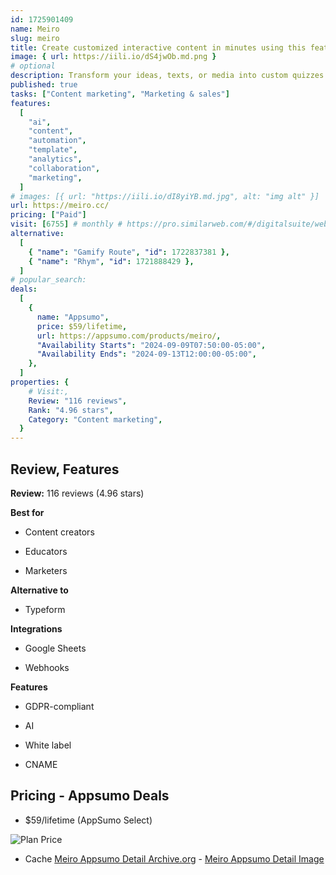 ```yaml
---
id: 1725901409
name: Meiro
slug: meiro
title: Create customized interactive content in minutes using this feature-packed AI builder
image: { url: https://iili.io/dS4jwOb.md.png }
# optional
description: Transform your ideas, texts, or media into custom quizzes and tests with the power of AICustomize every detail of your content and embed or share it with your audience in a single click
published: true
tasks: ["Content marketing", "Marketing & sales"]
features:
  [
    "ai",
    "content",
    "automation",
    "template",
    "analytics",
    "collaboration",
    "marketing",
  ]
# images: [{ url: "https://iili.io/dI8yiYB.md.jpg", alt: "img alt" }]
url: https://meiro.cc/
pricing: ["Paid"]
visit: [6755] # monthly # https://pro.similarweb.com/#/digitalsuite/websiteanalysis/home
alternative:
  [
    { "name": "Gamify Route", "id": 1722837381 },
    { "name": "Rhym", "id": 1721888429 },
  ]
# popular_search:
deals:
  [
    {
      name: "Appsumo",
      price: $59/lifetime,
      url: https://appsumo.com/products/meiro/,
      "Availability Starts": "2024-09-09T07:50:00-05:00",
      "Availability Ends": "2024-09-13T12:00:00-05:00",
    },
  ]
properties: {
    # Visit:,
    Review: "116 reviews",
    Rank: "4.96 stars",
    Category: "Content marketing",
  }
---
```


## Review, Features

**Review:** 116 reviews (4.96 stars)

**Best for**

- Content creators

- Educators

- Marketers

**Alternative to**

- Typeform

**Integrations**

- Google Sheets

- Webhooks

**Features**

- GDPR-compliant

- AI

- White label

- CNAME

## Pricing - Appsumo Deals

- $59/lifetime (AppSumo Select)

<Img src="https://iili.io/dS6xVDv.png" alt="Plan Price" />

- Cache [Meiro Appsumo Detail Archive.org](https://web.archive.org/web/*/https://appsumo.com/products/meiro/) - [Meiro Appsumo Detail Image](https://iili.io/dS6zJqB.png)
